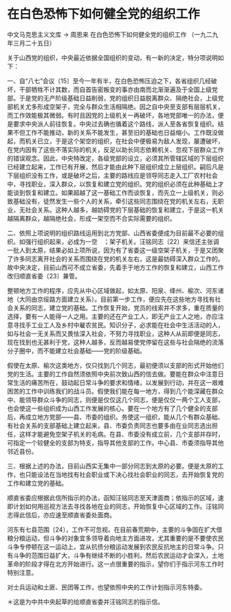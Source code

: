 # 在白色恐怖下如何健全党的组织工作

中文马克思主义文库 -> 周恩来
在白色恐怖下如何健全党的组织工作
（一九二九年三月二十五日）

关于山西党的组织，中央最近依据全国组织的变动，有一新的决定，特分项说明如下：

一、自“八七”会议〔15〕至今一年有半，在白色恐怖压迫之下，各省组织几经破坏，干部牺牲不计其数，而自首告密叛变的事亦由南而北渐渐遍及于全国上级党部。于是党的无产阶级基础日益削弱，党的组织日益脱离群众、隔绝社会，上级党部机关尤多形成空架子，完全与群众生活相隔绝。因之自中央至支部有层层机关，而工作效能极其微弱。有时且因党的上级机关一再破坏，各地党部唯一的办法，便是要求中央派人前往恢复。中央过去确也循着这个路线，派人至各省恢复组织。结果不但工作不能推动，新的关系不能发生，甚至旧的基础也日益缩小。工作既没做起，而机关已立，于是这个架空的组织，在社会中便极易为敌人发现，屡遭破坏，在党内因有了这些不落实际的机关，反足以助长同志依赖机关、忽视下层群众工作的错误观念。因此，中央特改定，各级党部的设立，必须其所管辖区域的下层组织已经建立起来，工作已有开展，然后才能由此种下层组织成立上层组织。嗣后凡是下层组织没有工作，或是破坏之后，主要的路线应是领导同志走入工厂农村社会中，寻找职业，深入群众，以恢复和建立党的组织。党的组织必须在此种基础上才能谈到恢复和建立。如果超越了这一基础工作而谈恢复，而先立一上级机关，则必致基础没有，徒然发生一些个人的关系，牵引这些同志围绕在党的机关左右，无职业，无社会关系。这种人越多，越妨碍党的下层基础的恢复和建立，于是这一机关越隔离群众，越隔绝社会，形成一架空而不合实际需要的组织。

二、依照上项说明的组织路线运用到北方党部、山西省委便成为目前最不必要的组织。如强行组织起来，必成为一空　；架子机关。汪铭同志〔22〕来信还主张调一批人到太原，结果必如上项所说，因为有了省委这一级空架子机关，于是又团聚了许多同志离开社会的关系而围绕在党的机关左右，这是最妨碍深入群众工作的。故中央决定，目前山西可不成立省委，先着手于地方工作的恢复和建立，山西工作改归顺直省委〔23〕兼管。

整顿地方工作的程序，应先从中心区域做起，如太原、阳泉、绛州、榆次、河东诸地（大同由京绥路方面建立关系）。目前第一步工作，便应先在这些地方寻找有社会关系的同志，建立党的基础。工作恢复开始，党员的线索并不求多，重在质量的选择，要有一人能得一人之用。主要的还在产业工人，即无产业工人之地，亦应注意寻找手工业工人及乡村中雇农贫民。知识分子，必求能在社会中生活活动的人，如与社会一无关系而又畏怯深入社会，不努力寻找职业，这种人从前即便是同志，现在找到也无甚利于党，这种人越多，反而越易使党停留在这些与社会隔绝的流落分子圈中，而不能建立社会基础——党的阶级基础。

假使在太原、榆次这类地方，仅只找到几个同志，最初便须以支部的形式开始他们党的生活。主要的工作自然须依照中央前次致山西的信去做。要能在群众中注意日常生活的痛苦所在，鼓动起日常斗争的要求和情绪，以发展到行动，并在这一艰难困苦的工作中训练我们的战斗员。假使我们能在每一地方，得到几个能深藏在群众中、能领导群众斗争的同志，则便是仅仅这几个同志，便是仅仅一两个工人支部，也会使这一些组织成为山西工作发展的核心。要在一个地方有了几个健全的支部后，再成立地方党部——县、市委的组织。务使这一组织，能从几个有群众基础、有社会关系的支部基础上建立起来，县、市委负责同志也要多由在业同志选出担任，这样才能避免空架子机关的毛病。在县、市委没有成立前，几个支部并存时，可指定一个较健全的支部为特支，指导其他支部的工作。中心县、市委须指导其他邻近县份。

三、根据上述的办法，目前山西实无集中一部分同志到太原的必要。便是太原的工作，也只能设法在当地找有社会职业或下决心找社会职业的同志，去开始恢复党的工作和建立党的基础。

顺直省委应根据此信所指示的办法，函知汪铭同志至天津面商；依指示的区域，速即计划如何用巡视方法去寻找各地在业的同志，开始恢复中心区域的工作。汪铭同志得此信后，亦应速至顺直省委处面商。　　

河东有七县范围〔24〕，工作不可忽视。在目前春荒期中，主要的斗争固在扩大借粮分粮运动，但斗争的对象宜多领导着向地主方面进攻，尤其重要的是不要使农民斗争专停顿在这一运动上，宜从抗债分粮运动发展到农民反抗地主的日常斗争。只有斗争的范围日益扩大，斗争有继续不断的小胜利，然后农民运动才会深入，土地革命的阶段才得在北方开始进行。这一点很重要的指示，望你们于指示河东工作时特别注意。

对士兵运动和土匪、民团等工作，也望依照中央的工作计划指示河东特委。

＊这是为中共中央起草的给顺直省委并汪铭同志的指示信。

